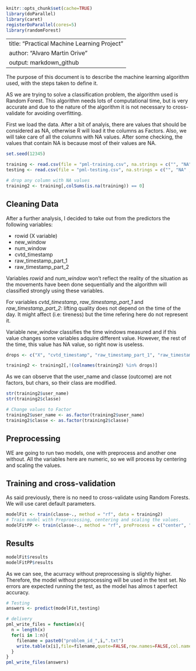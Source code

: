 ```r
knitr::opts_chunk$set(cache=TRUE)
library(doParallel)
library(caret)
registerDoParallel(cores=5)
library(randomForest)
```

---
title: "Practical Machine Learning Project"
author: "Alvaro Martin Orive"
output: markdown_github 
---

The purpose of this document is to describe the machine learning algorithm used, with the steps taken to define it.

AS we are trying to solve a classification problem, the algorithm used is Random Forest. This algorithm needs lots of computational time, but is very accurate and due to the nature of the algorithm it is not necessary to cross-validate for avoiding overfitting.

First we load the data. After a bit of analyis, there are values that should be considered as NA, otherwise R will load it the columns as Factors. Also, we will take care of all the columns with NA values. After some checking, the values that contain NA is because most of their values are NA.

```r
set.seed(12345)

training <- read.csv(file = "pml-training.csv", na.strings = c("", "NA" , "#DIV/0!" ), stringsAsFactors=FALSE)
testing <- read.csv(file = "pml-testing.csv", na.strings = c("", "NA" , "#DIV/0!" ), stringsAsFactors=FALSE)

# drop any column with NA values
training2 <- training[,colSums(is.na(training)) == 0]

```

## Cleaning Data

After a further analysis, I decided to take out from the predictors the following variables:

- rowid (X variable)
- new_window
- num_window
- cvtd_timestamp
- raw_timestamp_part_1
- raw_timestamp_part_2

Variables *rowid* and *num_window* won't reflect the reality of the situation as the movements have been done sequentially and the algorithm will classified strongly using these variables.


For variables *cvtd_timestamp*, *raw_timestamp_part_1* and *raw_timestamp_part_2*: lifting quality does not depend on the time of the day. It might affect (i.e: tireness) but the time refering here do not represent it.

Variable *new_window* classifies the time windows measured and if this value changes some variables adquire different value. However, the rest of the time, this value has NA value, so right now is useless.

```r
drops <- c("X", "cvtd_timestamp", "raw_timestamp_part_1", "raw_timestamp_part_2", "new_window", "num_window")

training2 <- training2[,!(colnames(training2) %in% drops)]
```

As we can observe that the user_name and classe (outcome) are not factors, but chars, so their class are modified.

```r
str(training2$user_name)
str(training2$classe)

# Change values to Factor
training2$user_name <- as.factor(training2$user_name)
training2$classe <- as.factor(training2$classe)

```


## Preprocessing

WE are going to run two models, one with preprocess and another one without. All the variables here are numeric, so we will process by centering and scaling the values.

## Training and cross-validation

As said previously, there is no need to cross-validate using Random Forests. We will use caret default parameters.

```r
modelFit <- train(classe~., method = "rf", data = training2)
# Train model with Preprocessing, centering and scaling the values.
modelFitPP <- train(classe~., method = "rf", preProcess = c("center", "scale"), data = training2)
```

## Results

```r
modelFit$results
modelFitPP$results
```

As we can see, the acurracy without preprocessing is slightly higher. Therefore, the model without preprocessing will be used in the test set. No errors are expected running the test, as the model has almos t aperfect accuracy.

```r
# Testing
answers <- predict(modelFit,testing)

# delivery
pml_write_files = function(x){
  n = length(x)
  for(i in 1:n){
    filename = paste0("problem_id_",i,".txt")
    write.table(x[i],file=filename,quote=FALSE,row.names=FALSE,col.names=FALSE)
  }
}
pml_write_files(answers)
```